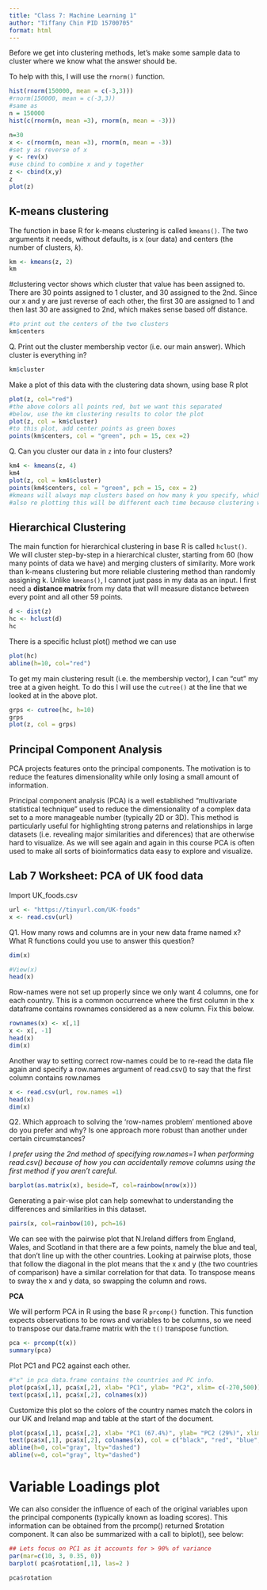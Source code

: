 ```yaml
---
title: "Class 7: Machine Learning 1"
author: "Tiffany Chin PID 15700705"
format: html
---
```


Before we get into clustering methods, let's make some sample data to cluster where we know what the answer should be.

To help with this, I will use the `rnorm()` function.

```r
hist(rnorm(150000, mean = c(-3,3)))
#rnorm(150000, mean = c(-3,3))
#same as
n = 150000
hist(c(rnorm(n, mean =3), rnorm(n, mean = -3)))
```

```r
n=30
x <- c(rnorm(n, mean =3), rnorm(n, mean = -3))
#set y as reverse of x
y <- rev(x)
#use cbind to combine x and y together
z <- cbind(x,y)
z
plot(z)
```

## K-means clustering

The function in base R for k-means clustering is called `kmeans()`. The two arguments it needs, without defaults, is x (our data) and centers (the number of clusters, *k*).

```r
km <- kmeans(z, 2)
km
```
#clustering vector shows which cluster that value has been assigned to. There are 30 points assigned to 1 cluster, and 30 assigned to the 2nd. Since our x and y are just reverse of each other, the first 30 are assigned to 1 and then last 30 are assigned to 2nd, which makes sense based off distance.

```r
#to print out the centers of the two clusters
km$centers
```

Q. Print out the cluster membership vector (i.e. our main answer). Which cluster is everything in?

```r
km$cluster
```

Make a plot of this data with the clustering data shown, using base R plot

```r
plot(z, col="red")
#the above colors all points red, but we want this separated
#below, use the km clustering results to color the plot
plot(z, col = km$cluster)
#to this plot, add center points as green boxes
points(km$centers, col = "green", pch = 15, cex =2)
```

Q. Can you cluster our data in `z` into four clusters?

```r
km4 <- kmeans(z, 4)
km4
plot(z, col = km4$cluster)
points(km4$centers, col = "green", pch = 15, cex = 2)
#kmeans will always map clusters based on how many k you specify, which is an issue when using it on unknown data to specify things like cell types. You can easily over- or under-cluster.
#also re plotting this will be different each time because clustering will be different!!
```

## Hierarchical Clustering

The main function for hierarchical clustering in base R is called `hclust()`.
We will cluster step-by-step in a hierarchical cluster, starting from 60 (how many points of data we have) and merging clusters of similarity.
More work than k-means clustering but more reliable clustering method than randomly assigning k. Unlike `kmeans()`, I cannot just pass in my data as an input. I first need a **distance matrix** from my data that will measure distance between every point and all other 59 points.

```r
d <- dist(z)
hc <- hclust(d)
hc
```

There is a specific hclust plot() method we can use

```r
plot(hc)
abline(h=10, col="red")
```

To get my main clustering result (i.e. the membership vector), I can "cut" my tree at a given height. To do this I will use the `cutree()` at the line that we looked at in the above plot.

```r
grps <- cutree(hc, h=10)
grps
plot(z, col = grps)
```

## Principal Component Analysis

PCA projects features onto the principal components. The motivation is to reduce the features dimensionality while only losing a small amount of information.

Principal component analysis (PCA) is a well established "multivariate statistical technique" used to reduce the dimensionality of a complex data set to a more manageable number (typically 2D or 3D). This method is particularly useful for highlighting strong paterns and relationships in large datasets (i.e. revealing major similarities and diferences) that are otherwise hard to visualize. As we will see again and again in this course PCA is often used to make all sorts of bioinformatics data easy to explore and visualize.

## Lab 7 Worksheet: PCA of UK food data

Import UK_foods.csv
```r
url <- "https://tinyurl.com/UK-foods"
x <- read.csv(url)
```

Q1. How many rows and columns are in your new data frame named x? What R functions could you use to answer this question?

```r
dim(x)
```

```r
#View(x)
head(x)
```

Row-names were not set up properly since we only want 4 columns, one for each country. This is a common occurrence where the first column in the x dataframe contains rownames considered as a new column. Fix this below.

```r
rownames(x) <- x[,1]
x <- x[, -1]
head(x)
dim(x)
```
Another way to setting correct row-names could be to re-read the data file again and specify a row.names argument of read.csv() to say that the first column contains row.names

```r
x <- read.csv(url, row.names =1)
head(x)
dim(x)
```
Q2. Which approach to solving the 'row-names problem' mentioned above do you prefer and why? Is one approach more robust than another under certain circumstances?

*I prefer using the 2nd method of specifying row.names=1 when performing read.csv() because of how you can accidentally remove columns using the first method if you aren't careful.*

```r
barplot(as.matrix(x), beside=T, col=rainbow(nrow(x)))
```

Generating a pair-wise plot can help somewhat to understanding the differences and similarities in this dataset. 

```r
pairs(x, col=rainbow(10), pch=16)
```

We can see with the pairwise plot that N.Ireland differs from England, Wales, and Scotland in that there are a few points, namely the blue and teal, that don't line up with the other countries. Looking at pairwise plots, those that follow the diagonal in the plot means that the x and y (the two countries of comparison) have a similar correlation for that data. To transpose means to sway the x and y data, so swapping the column and rows.

**PCA**

We will perform PCA in R using the base R `prcomp()` function. This function expects observations to be rows and variables to be columns, so we need to transpose our data.frame matrix with the `t()` transpose function.

```r
pca <- prcomp(t(x)) 
summary(pca)
```
Plot PC1 and PC2 against each other.

```r
#"x" in pca data.frame contains the countries and PC info.
plot(pca$x[,1], pca$x[,2], xlab= "PC1", ylab= "PC2", xlim= c(-270,500))
text(pca$x[,1], pca$x[,2], colnames(x))
```
Customize this plot so the colors of the country names match the colors in our UK and Ireland map and table at the start of the document.

```r
plot(pca$x[,1], pca$x[,2], xlab= "PC1 (67.4%)", ylab= "PC2 (29%)", xlim= c(-270,500))
text(pca$x[,1], pca$x[,2], colnames(x), col = c("black", "red", "blue", "green"))
abline(h=0, col="gray", lty="dashed")
abline(v=0, col="gray", lty="dashed")
```

# Variable Loadings plot
We can also consider the influence of each of the original variables upon the principal components (typically known as loading scores). This information can be obtained from the prcomp() returned $rotation component. It can also be summarized with a call to biplot(), see below:

```r
## Lets focus on PC1 as it accounts for > 90% of variance 
par(mar=c(10, 3, 0.35, 0))
barplot( pca$rotation[,1], las=2 )
```

```r
pca$rotation
```















